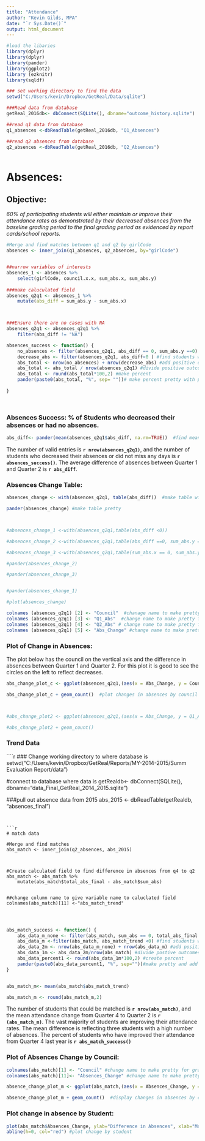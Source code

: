 ```yaml
---
title: "Attendance"
author: "Kevin Gilds, MPA"
date: "`r Sys.Date()`"
output: html_document
---
```



```r


#load the libaries
library(dplyr)
library(dplyr)
library(pander)
library(ggplot2)
library (ezknitr)
library(sqldf)

### set working directory to find the data
setwd("C:/Users/kevin/Dropbox/GetReal/Data/sqlite")

###Read data from database
getReal_2016db<- dbConnect(SQLite(), dbname="outcome_history.sqlite")

##read q1 data from database
q1_absences <-dbReadTable(getReal_2016db, "Q1_Absences")

##read q2 absences from database
q2_absences <-dbReadTable(getReal_2016db, "Q2_Absences")



```



# Absences: 

## Objective: 
*60% of participating students will either maintain or improve their attendance rates as demonstrated by their decreased absences from the baseline grading period to the final grading period as evidenced by report cards/school reports.*

```r

#Merge and find matches between q1 and q2 by girlCode
absences <- inner_join(q1_absences, q2_absences, by="girlCode")


##narrow variables of interests
absences_1 <- absences %>%
    select(girlCode, council.x.x, sum_abs.x, sum_abs.y) 
 
###make caluculated field   
absences_q2q1 <- absences_1 %>%
    mutate(abs_diff = sum_abs.y - sum_abs.x)



###Ensure there are no cases with NA
absences_q2q1 <- absences_q2q1 %>%
    filter(abs_diff != "NA")


```


```r

absences_success <- function() {
    no_absences <- filter(absences_q2q1, abs_diff == 0, sum_abs.y ==0) #find cases with no absences
    decrease_abs <- filter(absences_q2q1, abs_diff<0 ) #find students who decreased absences
    abs_total <- nrow(no_absences) + nrow(decrease_abs) #add positive outcomes no absences, decreased absences
    abs_total <- abs_total / nrow(absences_q2q1) #divide positive outcomes by total
    abs_total <- round(abs_total*100,2) #make percent 
    pander(paste0(abs_total, "%", sep= ""))# make percent pretty with percent sign
    
}




```





### Absences Success: % of Students who decreased their absences or had no absences. 
```r

abs_diff<- pander(mean(absences_q2q1$abs_diff, na.rm=TRUE))  #find mean differences


```



The number of valid entries is **`r nrow(absences_q2q1)`**, and the number of students who decreased their absences or did not miss any days is **`r absences_success()`**. The average difference of absences  between Quarter 1 and Quarter 2 is **`r abs_diff`**.


### Absences Change Table:
```r

absences_change <- with(absences_q2q1, table(abs_diff))  #make table with absences differnces

pander(absences_change) #make table pretty



#absences_change_1 <-with(absences_q2q1,table(abs_diff <0))

#absences_change_2 <-with(absences_q2q1,table(abs_diff ==0, sum_abs.y == 0))

#absences_change_3 <-with(absences_q2q1,table(sum_abs.x == 0, sum_abs.y == 0))

#pander(absences_change_2)

#pander(absences_change_3)


#pander(absences_change_1)

#plot(absences_change)

```




```r

colnames (absences_q2q1) [2] <- "Council"  #chanage name to make pretty for graph
colnames (absences_q2q1) [3] <- "Q1_Abs"  #change name to make pretty for graph
colnames (absences_q2q1) [4] <- "Q2_Abs" # change name to make pretty for graph
colnames (absences_q2q1) [5] <- "Abs_Change" #change name to make pretty for graph

```

### Plot of Change in Absences:

The plot below has the council on the vertical axis and the difference in absences between Quarter 1 and Quarter 2. For this plot it is good to see the circles on the left to reflect decreases. 


```r

abs_change_plot_c <- ggplot(absences_q2q1,(aes(x = Abs_Change, y = Council)))

abs_change_plot_c + geom_count()  #plot changes in absences by council



#abs_change_plot2 <- ggplot(absences_q2q1,(aes(x = Abs_Change, y = Q1_Abs)))

#abs_change_plot2 + geom_count()

```

### Trend Data
````r

### Change working directory to where database is 
setwd("C:/Users/kevin/Dropbox/GetReal/Reports/MY-2014-2015/Summ Evaluation Report/data")

#connect to database where data is 
getRealdb<- dbConnect(SQLite(), dbname="data_Final_GetReal_2014_2015.sqlite")

###pull out absence data from 2015
abs_2015 <- dbReadTable(getRealdb, "absences_final")


```


```r
# match data

#Merge and find matches
abs_match <- inner_join(q2_absences, abs_2015)



#Create calculated field to find difference in absences from q4 to q2
abs_match <- abs_match %>%
    mutate(abs_match$total_abs_final - abs_match$sum_abs)


##change column name to give variable name to caluclated field
colnames(abs_match)[11] <-"abs_match_trend"




```




```r
abs_match_success <- function() {
    abs_data_m_none <- filter(abs_match, sum_abs == 0, total_abs_final ==0) #find studens with no absence
    abs_data_m <-filter(abs_match, abs_match_trend <0) #find students who decreased abssences
    abs_data_2m <- nrow(abs_data_m_none) + nrow(abs_data_m) #add positive outcome together
    abs_data_1m <- abs_data_2m/nrow(abs_match) #divide postive outcomes by total
    abs_data_percent1 <- round(abs_data_1m*100,2) #create percent
    pander(paste0(abs_data_percent1, "%", sep=""))#make pretty and add percent sign
}



```


```r
abs_match_m<- mean(abs_match$abs_match_trend)

abs_match_m <- round(abs_match_m,2)

```



The number of students that could be matched is **`r nrow(abs_match)`**, and the mean attendance change from Quarter 4 to Quarter 2 is **`r (abs_match_m)`**.  The vast majority of students are improving their attendance rates. The mean difference is reflecting three students with a high number of absences. The percent of students who have improved their attendance from Quarter 4 last year is **`r abs_match_success()`**


### Plot of Absences Change by Council:

```r

colnames(abs_match)[1] <- "Council" #change name to make pretty for graph
colnames(abs_match)[11]<- "Absences_Change" #change name to make pretty for graph

absence_change_plot_m <- ggplot(abs_match,(aes(x = Absences_Change, y = Council)))

absence_change_plot_m + geom_count()  #display changes in absences by council


```





### Plot change in absence by Student: 
```r


plot(abs_match$Absences_Change, ylab="Difference in Absences", xlab="Matched Students")
abline(h=0, col="red") #plot change by student


```

